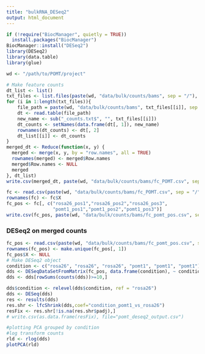 ```yaml
---
title: "bulkRNA_DESeq2"
output: html_document
---
```


```r
if (!require("BiocManager", quietly = TRUE))
  install.packages("BiocManager")
BiocManager::install("DESeq2")
library(DESeq2)
library(data.table)
library(glue)
```
```r
wd <- "/path/to/POMT/project"
```

```r
# Make feature counts
dt_list <- list()
txt_files <- list.files(paste(wd, "data/bulk/counts/bams", sep = "/"), pattern = "\\.txt$")
for (i in 1:length(txt_files)){
    file_path = paste(wd, "data/bulk/counts/bams", txt_files[[i]], sep = "/")
    dt <- read.table(file_path)
    new_name <- sub("_counts.txt$", "", txt_files[[i]])
    dt_counts <- setNames(data.frame(dt[, 1]), new_name)
    rownames(dt_counts) <- dt[, 2]
    dt_list[[i]] <- dt_counts
}
merged_dt <- Reduce(function(x, y) {
  merged <- merge(x, y, by = "row.names", all = TRUE)
  rownames(merged) <- merged$Row.names
  merged$Row.names <- NULL
  merged
}, dt_list)
write.csv(merged_dt, paste(wd, "data/bulk/counts/bams/fc_POMT.csv", sep = "/"))
```


```r
fc <- read.csv(paste(wd, "data/bulk/counts/bams/fc_POMT.csv", sep = "/"))
rownames(fc) <- fc$X
fc_pos <- fc[, c("rosa26_pos1","rosa26_pos2","rosa26_pos3", 
                 "pomt1_pos1","pomt1_pos2","pomt1_pos3")]
write.csv(fc_pos, paste(wd, "data/bulk/counts/bams/fc_pomt_pos.csv", sep = "/") )
```

### DESeq2 on merged counts ###

```r
fc_pos <- read.csv(paste(wd, "data/bulk/counts/bams/fc_pomt_pos.csv", sep = "/"))
rownames(fc_pos) <- make.unique(fc_pos[, 1]) 
fc_pos$X <- NULL
# Make DESeq2 object
condition <- c("rosa26", "rosa26", "rosa26", "pomt1", "pomt1", "pomt1")
dds <- DESeqDataSetFromMatrix(fc_pos, data.frame(condition), ~ condition)
dds <- dds[rowSums(counts(dds))>=10,]
```

```r
dds$condition <- relevel(dds$condition, ref = "rosa26")
dds <- DESeq(dds) 
res <- results(dds)
res.shr <- lfcShrink(dds,coef="condition_pomt1_vs_rosa26")
resFix <- res.shr[!is.na(res.shr$padj),]
# write.csv(as.data.frame(resFix), file="pomt_deseq2_output.csv")
```
```r
#plotting PCA grouped by condition
#log transform counts
rld <- rlog(dds)
plotPCA(rld)
```

